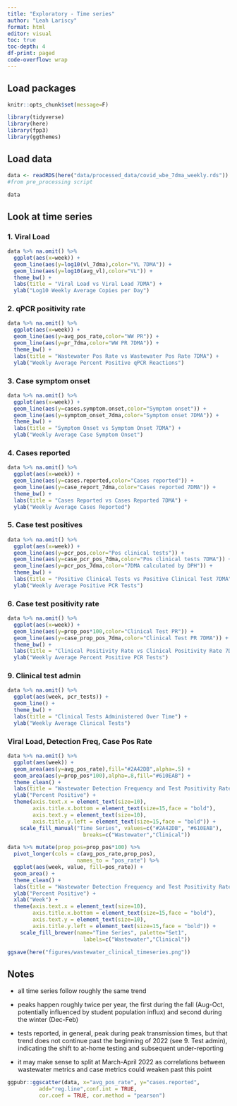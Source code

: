 ```yaml
---
title: "Exploratory - Time series"
author: "Leah Lariscy"
format: html
editor: visual
toc: true
toc-depth: 4
df-print: paged
code-overflow: wrap
---
```


## Load packages

```r
knitr::opts_chunk$set(message=F)
```

```r
library(tidyverse)
library(here)
library(fpp3)
library(ggthemes)
```

## Load data

```r
data <- readRDS(here("data/processed_data/covid_wbe_7dma_weekly.rds"))
#from pre_processing script

data
```

## Look at time series

### 1. Viral Load

```r
data %>% na.omit() %>% 
  ggplot(aes(x=week)) +
  geom_line(aes(y=log10(vl_7dma),color="VL 7DMA")) +
  geom_line(aes(y=log10(avg_vl),color="VL")) +
  theme_bw() +
  labs(title = "Viral Load vs Viral Load 7DMA") +
  ylab("Log10 Weekly Average Copies per Day")

```

### 2. qPCR positivity rate

```r
data %>% na.omit() %>% 
  ggplot(aes(x=week)) +
  geom_line(aes(y=avg_pos_rate,color="WW PR")) +
  geom_line(aes(y=pr_7dma,color="WW PR 7DMA")) +
  theme_bw() +
  labs(title = "Wastewater Pos Rate vs Wastewater Pos Rate 7DMA") +
  ylab("Weekly Average Percent Positive qPCR Reactions")
```

### 3. Case symptom onset

```r
data %>% na.omit() %>% 
  ggplot(aes(x=week)) +
  geom_line(aes(y=cases.symptom.onset,color="Symptom onset")) +
  geom_line(aes(y=symptom_onset_7dma,color="Symptom onset 7DMA")) +
  theme_bw() +
  labs(title = "Symptom Onset vs Symptom Onset 7DMA") +
  ylab("Weekly Average Case Symptom Onset")
```

### 4. Cases reported

```r
data %>% na.omit() %>% 
  ggplot(aes(x=week)) +
  geom_line(aes(y=cases.reported,color="Cases reported")) +
  geom_line(aes(y=case_report_7dma,color="Cases reported 7DMA")) +
  theme_bw() +
  labs(title = "Cases Reported vs Cases Reported 7DMA") +
  ylab("Weekly Average Cases Reported")
```

### 5. Case test positives

```r
data %>% na.omit() %>% 
  ggplot(aes(x=week)) +
  geom_line(aes(y=pcr_pos,color="Pos clinical tests")) +
  geom_line(aes(y=case_pcr_pos_7dma,color="Pos clinical tests 7DMA")) +
  geom_line(aes(y=pcr_pos_7dma,color="7DMA calculated by DPH")) +
  theme_bw() +
  labs(title = "Positive Clinical Tests vs Positive Clinical Test 7DMA") +
  ylab("Weekly Average Positive PCR Tests")
```

### 6. Case test positivity rate

```r
data %>% na.omit() %>% 
  ggplot(aes(x=week)) +
  geom_line(aes(y=prop_pos*100,color="Clinical Test PR")) +
  geom_line(aes(y=case_prop_pos_7dma,color="Clinical Test PR 7DMA")) +
  theme_bw() +
  labs(title = "Clinical Positivity Rate vs Clinical Positivity Rate 7DMA") +
  ylab("Weekly Average Percent Positive PCR Tests")

```

### 9. Clinical test admin

```r
data %>% na.omit() %>% 
  ggplot(aes(week, pcr_tests)) +
  geom_line() +
  theme_bw() +
  labs(title = "Clinical Tests Administered Over Time") +
  ylab("Weekly Average Clinical Tests")
```

### Viral Load, Detection Freq, Case Pos Rate

```r
data %>% na.omit() %>% 
  ggplot(aes(week)) +
  geom_area(aes(y=avg_pos_rate),fill="#2A42DB",alpha=.5) +
  geom_area(aes(y=prop_pos*100),alpha=.8,fill="#610EAB") +
  theme_clean() +
  labs(title = "Wastewater Detection Frequency and Test Positivity Rate Over Time") +
  ylab("Percent Positive") +
  theme(axis.text.x = element_text(size=10),
        axis.title.x.bottom = element_text(size=15,face = "bold"),
        axis.text.y = element_text(size=10),
        axis.title.y.left = element_text(size=15,face = "bold")) +
    scale_fill_manual("Time Series", values=c("#2A42DB", "#610EAB"),
                        breaks=c("Wastewater","Clinical"))
```

```r
data %>% mutate(prop_pos=prop_pos*100) %>% 
  pivot_longer(cols = c(avg_pos_rate,prop_pos),
                      names_to = "pos_rate") %>% 
  ggplot(aes(week, value, fill=pos_rate)) +
  geom_area() +
  theme_clean() +
  labs(title = "Wastewater Detection Frequency and Test Positivity Rate Over Time") +
  ylab("Percent Positive") +
  xlab("Week") +
  theme(axis.text.x = element_text(size=10),
        axis.title.x.bottom = element_text(size=15,face = "bold"),
        axis.text.y = element_text(size=10),
        axis.title.y.left = element_text(size=15,face = "bold")) +
    scale_fill_brewer(name="Time Series", palette="Set1",
                        labels=c("Wastewater","Clinical"))

ggsave(here("figures/wastewater_clinical_timeseries.png"))
```

## Notes

-   all time series follow roughly the same trend

-   peaks happen roughly twice per year, the first during the fall (Aug-Oct, potentially influenced by student population influx) and second during the winter (Dec-Feb)

-   tests reported, in general, peak during peak transmission times, but that trend does not continue past the beginning of 2022 (see 9. Test admin), indicating the shift to at-home testing and subsequent under-reporting

-   it may make sense to split at March-April 2022 as correlations between wastewater metrics and case metrics could weaken past this point

```r
ggpubr::ggscatter(data, x="avg_pos_rate", y="cases.reported",
          add="reg.line",conf.int = TRUE,
          cor.coef = TRUE, cor.method = "pearson")
  
```
